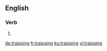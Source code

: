 
==English==

===Verb===
{{head|en|present participle}}

# {{present participle of|traipse|lang=en}}

[[de:traipsing]]
[[fr:traipsing]]
[[ku:traipsing]]
[[vi:traipsing]]